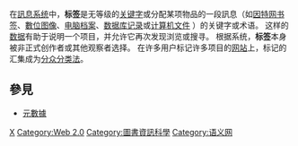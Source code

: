 在[[訊息系统|訊息系统]]中，'''标签'''是无等级的[[关键字|关键字]]或分配某项物品的一段訊息（如[[书签_(万维网)|因特网书签]]、[[數位图像|數位图像]]、[[电脑档案|电脑档案]]、[[数据库记录|数据库记录]]或[[计算机文件|计算机文件]]  ）的关键字或术语。 这样的[[数据|数据]]有助于说明一个项目，并允许它再次发现浏览或搜寻。 根据系统，'''标签'''本身被非正式创作者或其他观察者选择。 在许多用户标记许多项目的[[网站|网站]]上，标记的汇集成为[[分众分类法|分众分类法]]。  <br>

== 參見 ==
*[[元數據|元數據]]
{{Library science-stub}}
[[Category:電腦術語|X]]
[[Category:Web_2.0|Category:Web 2.0]]
[[Category:圖書資訊科學|Category:圖書資訊科學]]
[[Category:语义网|Category:语义网]]